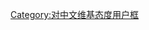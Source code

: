 {{Userbox
|border-c = blue
|border-s = 1
|id       = 維基<br />≠百度
|id-c     = navy
|id-s     = 11
|id-fc    = yellow
|info     = 該用戶'''反对維基[[对百度的争议|百度化]]'''。
|info-c   = #e9e9e9
|info-s   = 10
|info-fc  = 
|nocat    = {{{nocat|}}}
|usercategory = 反對將中文維基百科百度化的人
}}<noinclude>[[Category:对中文维基态度用户框]]</noinclude>